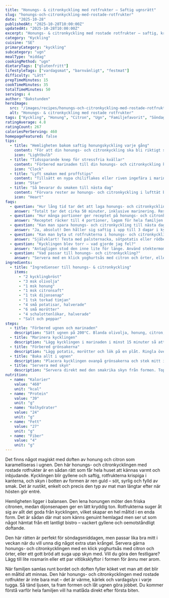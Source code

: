 ```yaml
---
title: "Honungs- & citronkyckling med rotfrukter – Saftig ugnsrätt"
slug: "honungs-och-citronkyckling-med-rostade-rotfrukter"
date: "2025-10-28"
publishedAt: "2025-10-28T10:00:00Z"
updatedAt: "2025-10-28T10:00:00Z"
excerpt: "Honungs- & citronkyckling med rostade rotfrukter – saftig, krispig och full av smak! En älskad söndagsmiddag i en form. Prova denna familjefavorit redan idag!"
category: "Kyckling"
cuisine: "SE"
primaryCategory: "kyckling"
subcategory: "ugn"
mealType: "middag"
cookingMethod: "ugn"
dietaryTags: ["glutenfritt"]
lifestyleTags: ["vardagsmat", "barnvänligt", "festmat"]
difficulty: "Lätt"
prepTimeMinutes: 15
cookTimeMinutes: 35
totalTimeMinutes: 50
servings: 4
author: "Bakstunden"
heroImage:
  src: "/images/recipes/honungs-och-citronkyckling-med-rostade-rotfrukter.webp"
  alt: "Honungs- & citronkyckling med rostade rotfrukter"
tags: ["Kyckling", "Honung", "Citron", "Ugn", "Familjefavorit", "Söndagsmiddag"]
ratingAverage: 4.8
ratingCount: 267
caloriesPerServing: 460
homepageFeatured: false
tips:
  - title: "Hemligheten bakom saftig honungskyckling varje gång"
    content: "För att din honungs- och citronkyckling ska bli riktigt saftig, använd en stektermometer och ta ut kycklingen vid exakt 72°C. Låt den vila 5-10 minuter innan servering så bevaras juicen perfekt. Marinera gärna i minst 30 minuter för djupare smak. Den karamelliserade ytan från honungen och citronen skapar en underbar balans mellan sötma och friskhet – en riktig smakexplosion som imponerar på hela familjen!"
    icon: "Lightbulb"
  - title: "Tidssparande knep för stressfria kvällar"
    content: "Förbered marinaden till din honungs- och citronkyckling kvällen innan och förvara i kylen. Använd färdigskurna rotfrukter från butiken för att spara tid. Du kan även förbereda hela rätten på morgonen och bara värma i ugnen på kvällen – perfekt för hektiska vardagar när du vill ha lyxig mat utan stress!"
    icon: "Clock"
  - title: "Lyft smaken med proffstips"
    content: "Tillsätt en nypa chiliflakes eller riven ingefära i marinaden för subtil hetta som balanserar honungen. Ett par vitlöksklyftor i ugnsformen ger oemotståndlig doft. För extra krisp, rosta rotfrukterna på högre temperatur de sista 10 minuterna. Dessa små detaljer gör skillnaden mellan bra och fantastisk mat!"
    icon: "Star"
  - title: "Så bevarar du smaken till nästa dag"
    content: "Förvara rester av honungs- och citronkyckling i lufttät burk i kylen upp till 3 dagar. Värm långsamt i ugn med lite extra olja så behåller kycklingen sin saftighet. De rostade rotfrukterna blir nästan godare dagen efter – perfekta som matlåda eller till en enkel lunchsallad med färska grönsaker."
    icon: "Heart"
faqs:
  - question: "Hur lång tid tar det att laga honungs- och citronkyckling med rostade rotfrukter?"
    answer: "Totalt tar det cirka 50 minuter, inklusive marinering. Resultatet är en saftig och smakrik kycklingrätt som känns som en fest – perfekt till söndagsmiddagen!"
  - question: "Hur många portioner ger receptet på honungs- och citronkyckling?"
    answer: "Receptet räcker till 4 portioner, lagom för hela familjen. Vill du bjuda gäster? Dubba receptet – det är lika enkelt att laga i två formar!"
  - question: "Kan man spara honungs- och citronkyckling till nästa dag?"
    answer: "Ja, absolut! Den håller sig saftig i upp till 3 dagar i kyl. Värm varsamt och servera med en klick kall sås eller fräsch sallad för variation."
  - question: "Kan man byta ut rotfrukterna i honungs- och citronkyckling?"
    answer: "Självklart! Testa med palsternacka, sötpotatis eller rödbetor för ny smak och färg. Rätten är flexibel och blir alltid lika god."
  - question: "Kycklingen blev torr – vad gjorde jag fel?"
    answer: "Antagligen stod den inne lite för länge. Använd stektermometer och ta ut vid 72°C. Vila kycklingen några minuter innan servering – det gör stor skillnad!"
  - question: "Vad passar till honungs- och citronkyckling?"
    answer: "Servera med en klick yoghurtsås med citron och örter, eller ett gott bröd som suger upp den söta skyn. En fräsch grönsallad ger fin balans."
ingredients:
  - title: "Ingredienser till honungs- & citronkyckling"
    items:
      - "2 kycklingbröst"
      - "3 msk olivolja"
      - "1 msk honung"
      - "1 msk citronsaft"
      - "1 tsk dijonsenap"
      - "1 tsk torkad timjan"
      - "4 små potatisar, halverade"
      - "6 små morötter"
      - "4 schalottenlökar, halverade"
      - "Salt och peppar"
steps:
  - title: "Förbered ugnen och marinaden"
    description: "Sätt ugnen på 200°C. Blanda olivolja, honung, citron, dijonsenap och timjan i en skål."
  - title: "Marinera kycklingen"
    description: "Lägg kycklingen i marinaden i minst 15 minuter så att smakerna hinner sätta sig."
  - title: "Förbered grönsakerna"
    description: "Lägg potatis, morötter och lök på en plåt. Ringla över lite olja, salta och peppra."
  - title: "Baka allt i ugnen"
    description: "Placera kycklingen ovanpå grönsakerna och stek mitt i ugnen i 30–35 minuter tills allt är gyllene och genomstekt."
  - title: "Servera med skyn"
    description: "Servera direkt med den smakrika skyn från formen. Toppa med lite färsk timjan om du vill."
nutrition:
  - name: "Kalorier"
    value: "460"
    unit: "kcal"
  - name: "Protein"
    value: "39"
    unit: "g"
  - name: "Kolhydrater"
    value: "24"
    unit: "g"
  - name: "Fett"
    value: "27"
    unit: "g"
  - name: "Fiber"
    value: "4"
    unit: "g"
---
```


Det finns något magiskt med doften av honung och citron som karamelliseras i ugnen. Den här honungs- och citronkycklingen med rostade rotfrukter är en sådan rätt som får hela huset att kännas varmt och inbjudande. Kycklingen blir gyllene och saftig, rotfrukterna krispiga i kanterna, och skyn i botten av formen är ren guld – söt, syrlig och fylld av smak. Det är rustikt, enkelt och precis den typ av mat man längtar efter när hösten gör entré.

Hemligheten ligger i balansen. Den lena honungen möter den friska citronen, medan dijonsenapen ger en lätt kryddig ton. Rotfrukterna suger åt sig av allt det goda från kycklingen, vilket skapar en hel måltid i en enda form. Det är sådan där mat som känns genuint hemlagad men ser ut som något hämtat från ett lantligt bistro – vackert gyllene och oemotståndligt doftande.

Den här rätten är perfekt för söndagsmiddagen, men passar lika bra mitt i veckan när du vill unna dig något extra utan krångel. Servera gärna honungs- och citronkycklingen med en klick yoghurtsås med citron och örter, eller ett gott bröd att suga upp skyn med. Vill du göra den festligare? Lägg till lite rosmarin eller ett par vitlöksklyftor i formen för ännu mer arom.

När familjen samlas runt bordet och doften fyller köket vet man att det blir en måltid att minnas. Den här honungs- och citronkycklingen med rostade rotfrukter är inte bara mat – det är värme, kärlek och vardagslyx i varje tugga. Så tänd ljusen, ta fram formen och låt ugnen göra jobbet. Du kommer förstå varför hela familjen vill ha matlåda direkt efter första biten.
